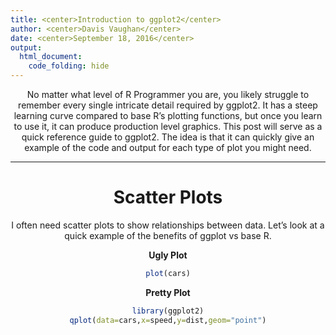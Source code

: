 ```yaml
---
title: <center>Introduction to ggplot2</center>
author: <center>Davis Vaughan</center>
date: <center>September 18, 2016</center>
output: 
  html_document:
    code_folding: hide
---
```

<center>

No matter what level of R Programmer you are, you likely struggle to remember every single intricate detail required by ggplot2. It has a steep learning curve compared to base R's plotting functions, but once you learn to use it, it can produce production level graphics. This post will serve as a quick reference guide to ggplot2. The idea is that it can quickly give an example of the code and output for each type of plot you might need.

---

<h1>Scatter Plots</h1>

I often need scatter plots to show relationships between data. Let's look at a quick example of the benefits of ggplot vs base R.

__Ugly Plot__
```r
plot(cars)
```


__Pretty Plot__
```r
library(ggplot2)
qplot(data=cars,x=speed,y=dist,geom="point")
```


</center>